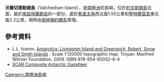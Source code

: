 {{coord|62|27|03|S|60|48|48|W|display=title}}

'''沃爾切德勒姆島'''（Valchedram Island），是[[南極洲|南極洲]]的島嶼，位於[[利文斯頓島|利文斯頓島]]北面，屬於[[南設得蘭群島|南設得蘭群島]]的一部分，處於[[希里夫角|希里夫角]]西北面1.55公里和[[聖特爾莫島|聖特爾莫島]]東北面2.2公里，現時由[[南極條約體系|南極條約體系]]管理。

==參考資料==
* L.L. Ivanov. [http://apcbg.org/image023.jpg Antarctica: Livingston Island and Greenwich, Robert, Snow and Smith Islands] {{Wayback|url=http://apcbg.org/image023.jpg |date=20080424075823 }}. Scale 1:120000 topographic map.  Troyan: Manfred Wörner Foundation, 2009.  ISBN 978-954-92032-6-4
* [http://data.aad.gov.au/aadc/gaz/scar/ SCAR Composite Antarctic Gazetteer] {{WebCite|url=https://www.webcitation.org/5ug2CfC7m?url=http://data.aad.gov.au/aadc/gaz/scar/ |date=20101202140255 |dateformat=iso }}

{{南设得兰群岛}}

{{Antarctica-geo-stub}}

[[Category:南極洲島嶼|Category:南極洲島嶼]]